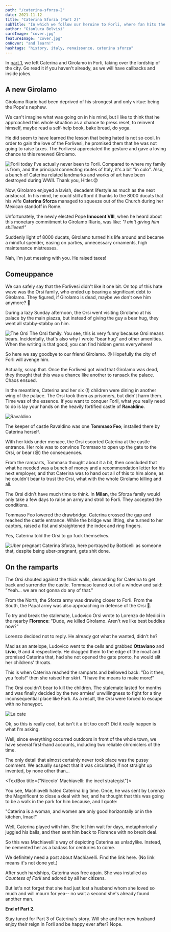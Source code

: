```yaml
---
path: "/caterina-sforza-2"
date: 2021-11-12
title: "Caterina Sforza (Part 2)"
subTitle: "In which we follow our heroine to Forli, where fan hits the shit, as they said back then"
author: "Gianluca Belvisi"
cardImage: "cover.jpg"
featureImage: "cover.jpg"
onHover: "and learn!"
hashtags: "history, italy, renaissance, caterina sforza"
---
```

In [part 1](/caterina-sforza-1), we left Caterina and Girolamo in Forli, taking over the lordship of the city. Go read it if you haven't already, as we will have callbacks and inside jokes.

## A new Girolamo

Girolamo Riario had been deprived of his strongest and only virtue: being the Pope's nephew.

We can't imagine what was going on in his mind, but I like to think that he approached this whole situation as a chance to press reset, to reinvent himself, maybe read a self-help book, bake bread, do yoga.

He did seem to have learned the lesson that being hated is not so cool. In order to gain the love of the Forlivesi, he promised them that he was not going to raise taxes. The Forlivesi appreciated the gesture and gave a loving chance to this renewed Girolamo.

![Forli today](forli.jpg)
<FigureLabel>
    I've actually never been to Forli. Compared to where my family is from, and the principal connecting routes of Italy, it's a bit "in culo". Also, a bunch of Caterina related landmarks and works of art have been destroyed during WWII. Thank you, Hitler.😡
</FigureLabel>

Now, Girolamo enjoyed a lavish, decadent lifestyle as much as the next aristocrat. In his mind, he could still afford it thanks to the 8000 ducats that his wife **Caterina Sforza** managed to squeeze out of the Church during her Mexican standoff in Rome.

Unfortunately, the newly elected Pope **Innocent VIII**, when he heard about this monetary commitment to Girolamo Riario, was like: *"I ain't giving him shiiieeet!"*

Suddenly light of 8000 ducats, Girolamo turned his life around and became a mindful spender, easing on parties, unnecessary ornaments, high maintenance mistresses.

Nah, I'm just messing with you. He raised taxes!

## Comeuppance

We can safely say that the Forlivesi didn't like it one bit. On top of this hate wave was the Orsi family, who ended up bearing a significant debt to Girolamo. They figured, if Girolamo is dead, maybe we don't owe him anymore? 🤔

During a lazy Sunday afternoon, the Orsi went visiting Girolamo at his palace by the main piazza, but instead of giving the guy a bear hug, they went all stabby-stabby on him.

![The Orsi](orsi.jpg)
<FigureLabel>
    The Orsi family. You see, this is very funny because Orsi means bears. Incidentally, that's also why I wrote "bear hug" and other amenities. When the writing is that good, you can find hidden gems everywhere!
</FigureLabel>

So here we say goodbye to our friend Girolamo. 😢 Hopefully the city of Forli will avenge him.

Actually, scrap that. Once the Forlivesi got wind that Girolamo was dead, they thought that this was a chance like another to ransack the palace. Chaos ensued.

In the meantime, Caterina and her six (!) children were dining in another wing of the palace. The Orsi took them as prisoners, but didn't harm them. Time was of the essence. If you want to conquer Forli, what you really need to do is lay your hands on the heavily fortified castle of **Ravaldino**.

![Ravaldino](ravaldino2.jpg)

The keeper of castle Ravaldino was one **Tommaso Feo**; installed there by Caterina herself.

With her kids under menace, the Orsi escorted Caterina at the castle entrance. Her role was to convince Tommaso to open up the gate to the Orsi, or bear (😆) the consequences.

From the ramparts, Tommaso thought about it a bit, then concluded that what he needed was a bunch of money and a recommendation letter for his next employer, and that Caterina was to hand out all of this to him alone, as he couldn't bear to trust the Orsi, what with the whole Girolamo killing and all.

The Orsi didn't have much time to think. In **Milan**, the Sforza family would only take a few days to raise an army and stroll to Forli. They accepted the conditions.

Tommaso Feo lowered the drawbridge. Caterina crossed the gap and reached the castle entrance. While the bridge was lifting, she turned to her captors, raised a fist and straightened the index and ring fingers.

Yes, Caterina told the Orsi to go fuck themselves.

![Uber pregnant](uber_pregnant.jpg)
<FigureLabel>
    Caterina Sforza, here portrayed by Botticelli as someone that, despite being uber-pregnant, gets shit done.
</FigureLabel>

## On the ramparts

The Orsi shouted against the thick walls, demanding for Caterina to get back and surrender the castle. Tommaso leaned out of a window and said: "Yeah... we are not gonna do any of that."

From the North, the Sforza army was drawing closer to Forli. From the South, the Papal army was also approaching in defense of the Orsi 🐻.

To try and break the stalemate, Ludovico Orsi wrote to Lorenzo de Medici in the nearby **Florence**: "Dude, we killed Girolamo. Aren't we like best buddies now?"

Lorenzo decided not to reply. He already got what he wanted, didn't he?

Mad as an antelope, Ludovico went to the cells and grabbed **Ottaviano** and **Livio**, 9 and 4 respectively. He dragged them to the edge of the moat and promised Caterina that, had she not opened the gate pronto, he would slit her childrens' throats.

This is when Caterina reached the ramparts and bellowed back: "Do it then, you fools!" then she raised her skirt. "I have the means to make more!"

The Orsi couldn't bear to kill the children. The stalemate lasted for months and was finally decided by the two armies' unwillingness to fight for a tiny inconsequential place like Forli. As a result, the Orsi were forced to escape with no honeypot.

![La cate](lacate.jpg)

<Question>Ok, so this is really cool, but isn't it a bit too cool? Did it really happen is what I'm asking.</Question>

Well, since everything occurred outdoors in front of the whole town, we have several first-hand accounts, including two reliable chroniclers of the time.

The only detail that almost certainly never took place was the pussy comment. We actually suspect that it was circulated, if not straight up invented, by none other than...

<TextBox title={"Niccolo' Machiavelli: the incel strategist"}>
    <ThreeColumns>
        <Machiavelli/>
        <Col23>
            <p>You see, Machiavelli hated Caterina big time. Once, he was sent by Lorenzo the Magnificent to close a deal with her, and he thought that this was going to be a walk in the park for him because, and I quote:</p>
        </Col23>
    </ThreeColumns>
    <Break/>
    <p>"Caterina is a woman, and women are only good horizontally or in the kitchen, lmao!"</p>
    <p>Well, Caterina played with him. She let him wait for days, metaphorically juggled his balls, and then sent him back to Florence with no brexit deal.</p>
    <p>So this was Machiavelli's way of depicting Caterina as unladylike. Instead, he cemented her as a badass for centuries to come.</p>
    <p>We definitely need a post about Machiavelli. Find the link here. (No link means it's not done yet.)</p>
</TextBox>

After such hardships, Caterina was free again. She was installed as *Countess of Forli* and adored by all her citizens.

But let's not forget that she had just lost a husband whom she loved so much and will mourn for yea-- no wait a second she's already found another man.

**End of Part 2.**

Stay tuned for Part 3 of Caterina's story. Will she and her new husband enjoy their reign in Forli and be happy ever after?
<Spoiler>
    Nope.
</Spoiler>